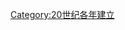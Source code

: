 {{estcat|196|9|1959|1970}}
{{Commonscat|1969 establishments}}
[[Category:20世纪各年建立|Category:20世纪各年建立]]